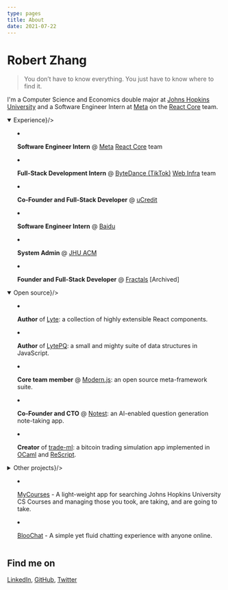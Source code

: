 ```yaml
---
type: pages
title: About
date: 2021-07-22
---
```



# Robert Zhang

> You don’t have to know everything. You just have to know where to find it.

I'm a Computer Science and Economics double major at [Johns Hopkins University](https://www.jhu.edu/) and a Software Engineer Intern at [Meta](https://about.facebook.com/meta) on the [React Core](https://reactjs.org) team.

<details open><summary children={<strong style={{fontSize: '1.2rem', paddingLeft: '5px'}}>Experience</strong>}/>

<style jsx>{`
  summary:not(:focus-visible):focus {
    outline: none;
  }
`}</style>

- <strong>Software Engineer Intern</strong> @ [Meta](https://about.facebook.com/meta)
  [React Core](https://reactjs.org) team

- <strong>Full-Stack Development Intern</strong> @ [ByteDance (TikTok)](https://www.tiktok.com/)
  [Web Infra](https://webinfra.org/) team

- <strong>Co-Founder and Full-Stack Developer</strong> @ [uCredit](https://ucredit.me)

- <strong>Software Engineer Intern</strong> @ [Baidu](http://usa.baidu.com/)

- <strong>System Admin</strong> @ [JHU ACM](https://jhuacm.com)

- <strong>Founder and Full-Stack Developer</strong> @ [Fractals](https://fractal-docs.vercel.app)
  [Archived]

</details>

<details open><summary children={<strong style={{fontSize: '1.2rem', paddingLeft: '5px'}}>Open source</strong>}/>

<style jsx>{`
  summary:not(:focus-visible):focus {
    outline: none;
  }
`}</style>

- <strong>Author</strong> of [Lyte](https://github.com/robertzhidealx/lyte): a collection
  of highly extensible React components.

- <strong>Author</strong> of [LytePQ](https://github.com/robertzhidealx/lytepq):
  a small and mighty suite of data structures in JavaScript.

- <strong>Core team member</strong> @ [Modern.js](https://github.com/modern-js-dev/modern.js):
  an open source meta-framework suite.

- <strong>Co-Founder and CTO</strong> @ [Notest](https://github.com/robertzhidealx/notest):
  an AI-enabled question generation note-taking app.

- <strong>Creator</strong> of [trade-ml](https://github.com/robertzhidealx/trade-ml):
  a bitcoin trading simulation app implemented in [OCaml](https://ocaml.org) and
  [ReScript](https://rescript-lang.org).

</details>

<details><summary children={<strong style={{fontSize: '1.2rem', paddingLeft: '5px'}}>Other projects</strong>}/>

<style jsx>{`
  summary:not(:focus-visible):focus {
    outline: none;
  }
`}</style>

- [MyCourses](https://mycourses-robertzhang.netlify.app/) - A light-weight app for searching Johns Hopkins University CS Courses and managing those you took, are taking, and are going to take.

- [BlooChat](https://outtadabloo-robertzhang.herokuapp.com/) - A simple yet fluid chatting experience with anyone online.

</details>

## Find me on

[LinkedIn](https://www.linkedin.com/in/~rz), [GitHub](https://github.com/robertzhidealx), [Twitter](https://twitter.com/jiaxuanzhang01)
